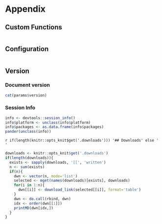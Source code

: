 # Appendix {.tabset}
## Custom Functions
```r
```

## Configuration
```r
```

## Version
### Document version
```r
cat(params$version)
```

### Session Info
```r
info <- devtools::session_info()
info$platform <- unclass(info$platform)
info$packages <- as.data.frame(info$packages)
pander(unclass(info))
```

`r if(length(knitr::opts_knit$get('.downloads'))) '## Downloads' else ' '`

```r
downloads <- knitr::opts_knit$get('.downloads')
if(length(downloads)){
  exists <- sapply(downloads, '[[', 'written')
  n <- sum(exists)
  if(n){
    dwn <- vector(n, mode='list')
    selected <- mget(names(downloads)[exists], downloads)
    for(i in 1:n){
      dwn[[i]] <- download_link(selected[[i]], format='table')
    }
    dwn <- do.call(rbind, dwn)
    idx <- order(dwn[[1]])
    printMD(dwn[idx,])
  }
}
```
